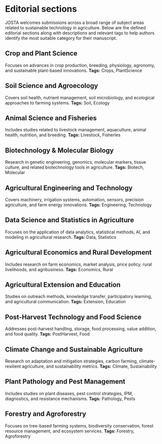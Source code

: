 # Editorial sections {.unnumbered}  

JOSTA welcomes submissions across a broad range of subject areas related to sustainable technology in agriculture. Below are the defined editorial sections along with descriptions and relevant tags to help authors identify the most suitable category for their manuscript.

## Crop and Plant Science {.unnumbered}  
Focuses on advances in crop production, breeding, physiology, agronomy, and sustainable plant-based innovations.
**Tags:** Crops, PlantScience

## Soil Science and Agroecology {.unnumbered}  
Covers soil health, nutrient management, soil microbiology, and ecological approaches to farming systems.
**Tags:** Soil, Ecology

## Animal Science and Fisheries {.unnumbered}  
Includes studies related to livestock management, aquaculture, animal health, nutrition, and breeding.
**Tags:** Livestock, Fisheries

## Biotechnology & Molecular Biology {.unnumbered}  
Research in genetic engineering, genomics, molecular markers, tissue culture, and related biotechnology tools in agriculture.
**Tags:** Biotech, Molecular

## Agricultural Engineering and Technology {.unnumbered}  
Covers machinery, irrigation systems, automation, sensors, precision agriculture, and farm energy innovations.
**Tags:** Engineering, Technology

## Data Science and Statistics in Agriculture {.unnumbered}  
Focuses on the application of data analytics, statistical methods, AI, and modeling in agricultural research.
**Tags:** Data, Statistics

## Agricultural Economics and Rural Development {.unnumbered}  
Includes research on farm economics, market analysis, price policy, rural livelihoods, and agribusiness.
**Tags:** Economics, Rural

## Agricultural Extension and Education {.unnumbered}  
Studies on outreach methods, knowledge transfer, participatory learning, and agricultural communication.
**Tags:** Extension, Education

## Post-Harvest Technology and Food Science {.unnumbered}  
Addresses post-harvest handling, storage, food processing, value addition, and food quality.
**Tags:** PostHarvest, Food

## Climate Change and Sustainable Agriculture {.unnumbered}  
Research on adaptation and mitigation strategies, carbon farming, climate-resilient agriculture, and sustainability metrics.
**Tags:** Climate, Sustainability

## Plant Pathology and Pest Management {.unnumbered}  
Includes studies on plant diseases, pest control strategies, IPM, diagnostics, and resistance mechanisms.
**Tags:** Pathology, Pests

## Forestry and Agroforestry {.unnumbered}  
Focuses on tree-based farming systems, biodiversity conservation, forest resource management, and ecosystem services.
**Tags:** Forestry, Agroforestry

